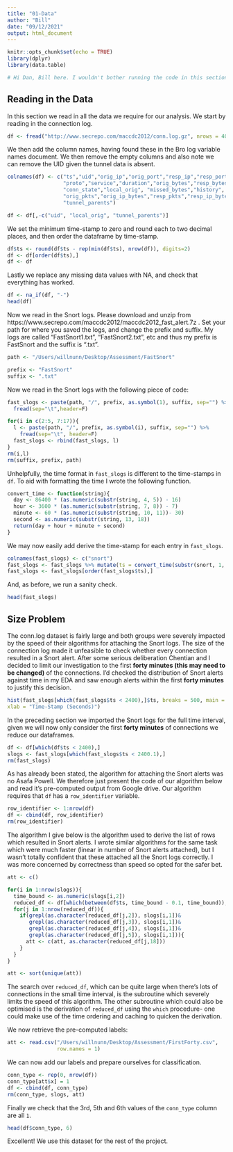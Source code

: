 ```yaml
---
title: "01-Data"
author: "Bill"
date: "09/12/2021"
output: html_document
---
```


```r
knitr::opts_chunk$set(echo = TRUE)
library(dplyr)
library(data.table)
```

```r
# Hi Dan, Bill here. I wouldn't bother running the code in this section if I were you: it takes a long time to run, you'd need to download the Snort logs yourself, and fiddle with various paths. This section is really just to explain how the data was processed, and touch on some of the problems encountered. The HTML suffices to get a good idea of my process.
```
## Reading in the Data

In this section we read in all the data we require for our analysis. We start by reading in the connection log.

```r
df <- fread("http://www.secrepo.com/maccdc2012/conn.log.gz", nrows = 4000000)
```

We then add the column names, having found these in the Bro log variable names document. We then remove the empty columns and also note we can remove the UID given the tunnel data is absent.

```r
colnames(df) <- c("ts","uid","orig_ip","orig_port","resp_ip","resp_port",
                  "proto","service","duration","orig_bytes","resp_bytes",
                  "conn_state","local_orig", "missed_bytes","history",
                  "orig_pkts","orig_ip_bytes","resp_pkts","resp_ip_bytes",
                  "tunnel_parents")

df <- df[,-c("uid", "local_orig", "tunnel_parents")]
```

We set the minimum time-stamp to zero and round each to two decimal places, and then order the dataframe by time-stamp.

```r
df$ts <- round(df$ts - rep(min(df$ts), nrow(df)), digits=2)
df <- df[order(df$ts),]
df <- df
```

Lastly we replace any missing data values with NA, and check that everything has worked.

```r
df <- na_if(df, "-")
head(df)
```

Now we read in the Snort logs. Please download and unzip from https://www.secrepo.com/maccdc2012/maccdc2012_fast_alert.7z . Set your path for where you saved the logs, and change the prefix and suffix. My logs are called "FastSnort1.txt", "FastSnort2.txt", etc and thus my prefix is FastSnort and the suffix is ".txt".

```r
path <- "/Users/willnunn/Desktop/Assessment/FastSnort"

prefix <- "FastSnort"
suffix <- ".txt"
```

Now we read in the Snort logs with the following piece of code:

```r
fast_slogs <- paste(path, "/", prefix, as.symbol(1), suffix, sep="") %>%
  fread(sep="\t",header=F)

for(i in c(2:5, 7:17)){
  l <- paste(path, "/", prefix, as.symbol(i), suffix, sep="") %>%
    fread(sep="\t", header=F)
  fast_slogs <- rbind(fast_slogs, l)
}
rm(i,l)
rm(suffix, prefix, path)
```

Unhelpfully, the time format in `fast_slogs` is different to the time-stamps in `df`. To aid with formatting the time I wrote the following function.

```r
convert_time <- function(string){
  day <- 86400 * (as.numeric(substr(string, 4, 5)) - 16)
  hour <- 3600 * (as.numeric(substr(string, 7, 8)) - 7)
  minute <- 60 * (as.numeric(substr(string, 10, 11))- 30)
  second <- as.numeric(substr(string, 13, 18))
  return(day + hour + minute + second)
}
```

We may now easily add derive the time-stamp for each entry in `fast_slogs`.

```r
colnames(fast_slogs) <- c("snort")
fast_slogs <- fast_slogs %>% mutate(ts = convert_time(substr(snort, 1, 21)))
fast_slogs <- fast_slogs[order(fast_slogs$ts),]
```

And, as before, we run a sanity check.

```r
head(fast_slogs)
```

## Size Problem

The conn.log dataset is fairly large and both groups were severely impacted by the speed of their algorithms for attaching the Snort logs. The size of the connection log made it unfeasible to check whether every connection resulted in a Snort alert. After some serious deliberation Chentian and I decided to limit our investigation to the first **forty minutes (this may need to be changed)** of the connections. I'd checked the distribution of Snort alerts against time in my EDA and saw enough alerts within the first **forty minutes** to justify this decision.

```r
hist(fast_slogs[which(fast_slogs$ts < 2400),]$ts, breaks = 500, main = "Snort Alert Frequency by Time-Stamp",
xlab = "Time-Stamp (Seconds)")
```

In the preceding section we imported the Snort logs for the full time interval, given we will now only consider the first **forty minutes** of connections we reduce our dataframes.

```r
df <- df[which(df$ts < 2400),]
slogs <- fast_slogs[which(fast_slogs$ts < 2400.1),]
rm(fast_slogs)
```

As has already been stated, the algorithm for attaching the Snort alerts was no Asafa Powell. We therefore just present the code of our algorithm below and read it's pre-computed output from Google drive. Our algorithm requires that `df` has a `row_identifier` variable.

```r
row_identifier <- 1:nrow(df)
df <- cbind(df, row_identifier)
rm(row_identifier)
```

The algorithm I give below is the algorithm used to derive the list of rows which resulted in Snort alerts. I wrote similar algorithms for the same task which were much faster (linear in number of Snort alerts attached), but I wasn't totally confident that these attached all the Snort logs correctly. I was more concerned by correctness than speed so opted for the safer bet.

```r
att <- c()

for(i in 1:nrow(slogs)){
  time_bound <- as.numeric(slogs[i,2])
  reduced_df <- df[which(between(df$ts, time_bound - 0.1, time_bound)),]
  for(j in 1:nrow(reduced_df)){
    if(grepl(as.character(reduced_df[j,2]), slogs[i,1])&
       grepl(as.character(reduced_df[j,3]), slogs[i,1])&
       grepl(as.character(reduced_df[j,4]), slogs[i,1])&
       grepl(as.character(reduced_df[j,5]), slogs[i,1])){
      att <- c(att, as.character(reduced_df[j,18]))
    }
  }
}

att <- sort(unique(att))
```

The search over `reduced_df`, which can be quite large when there's lots of connections in the small time interval, is the subroutine which severely limits the speed of this algorithm. The other subroutine which could also be optimised is the derivation of `reduced_df` using the `which` procedure- one could make use of the time ordering and caching to quicken the derivation.

We now retrieve the pre-computed labels:

```r
att <- read.csv("/Users/willnunn/Desktop/Assessment/FirstForty.csv",
                row.names = 1)
```

We can now add our labels and prepare ourselves for classification.

```r
conn_type <- rep(0, nrow(df))
conn_type[att$x] = 1
df <- cbind(df, conn_type)
rm(conn_type, slogs, att)
```

Finally we check that the 3rd, 5th and 6th values of the `conn_type` column are all `1`.

```r
head(df$conn_type, 6)
```

Excellent! We use this dataset for the rest of the project. 
